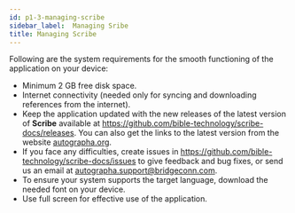 ```yaml
---
id: p1-3-managing-scribe
sidebar_label:  Managing Sribe
title: Managing Scribe
---
```


Following are the system requirements for the smooth functioning of the application on your device:

- Minimum 2 GB free disk space.
- Internet connectivity (needed only for syncing and downloading references from the internet).
- Keep the application updated with the new releases of the latest version of **Scribe** available at https://github.com/bible-technology/scribe-docs/releases. You can also get the links to the latest version from the website [autographa.org](https://www.autographa.org/).
- If you face any difficulties, create issues in https://github.com/bible-technology/scribe-docs/issues to give feedback and bug fixes, or send us an email at [autographa.support@bridgeconn.com](mailto:autographa.support@bridgeconn.com). 
- To ensure your system supports the target language, download the needed font on your device. 
- Use full screen for effective use of the application.